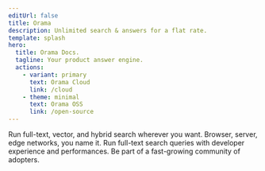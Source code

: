 ```yaml
---
editUrl: false
title: Orama
description: Unlimited search & answers for a flat rate.
template: splash
hero:
  title: Orama Docs.
  tagline: Your product answer engine.
  actions:
    - variant: primary
      text: Orama Cloud
      link: /cloud
    - theme: minimal
      text: Orama OSS
      link: /open-source
---
```



<div class="grid-home">
  <CardGrid>
    <Card title="Hybrid model" icon="rocket">
      Run full-text, vector, and hybrid search wherever you want. Browser, server, edge networks, you name it.
    </Card>
    <Card title="Performance and DX-first" icon="star">
      Run full-text search queries with developer experience and performances.
    </Card>
    <Card title="Open Source" icon="github">
    Be part of a fast-growing community of adopters.
    </Card>
  </CardGrid>
</div>